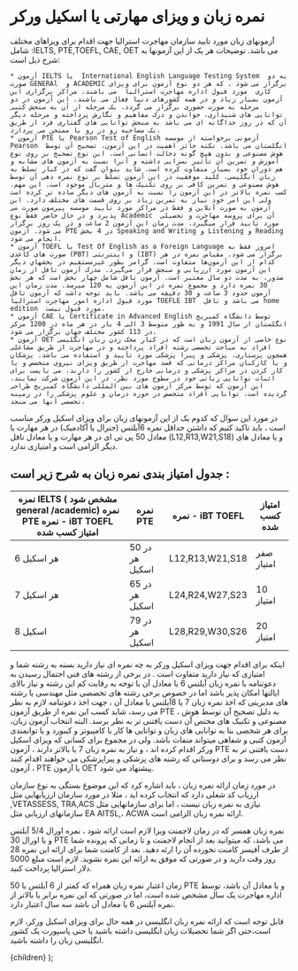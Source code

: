 

# نمره زبان  و ویزای مهارتی یا اسکیل ورکر 

آزمونهای زبان مورد تایید سازمان مهاجرت استرالیا جهت اقدام برای ویزاهای مختلف شامل :IELTS, PTE,TOEFL, CAE, OET می باشد. توضیحات هر یک از این آزمونها به شرح ذیل است:

    * آزمون IELTS یا  International English Language Testing System  به دو صورت GENERAl  و ACADEMIC برگزار می شود ، که هر دو نوع آزمون برای ویزای کاری  مورد قبول اداره مهاجرت استرالیا  می باشند. مراکز برگزاری این آزمون بسیار زیاد و در همه کشورهای دنیا فعال می باشند. این آزمون در دو مرحله به صورت حضوری برگزار می گردد. یک مرحله از آن به سنجش کتبی توانایی های شنیداری، خواندن و درک مفاهیم و نگارش پرداخته و مرحله دیگر آن که در روز جداگانه ای می باشد به سنجش توانایی های گفتاری فرد از طریق یک مصاحبه رو در رو با ممتحن می پردازد.
    * آزمون PTE یا Pearson Test of English آزمونی برخواسته از موسسه Pearson  انگلستان می باشد. نکته حائز اهمیت در این آزمون، تصحیح آن توسط هوش مصنوعی و بدون هیچ گونه دخالت انسانی است. این نوع تصحیح بر روی نوع آموزش و تمرین آن تأثیر بسزایی داشته و آنرا نسبت به آزمون های مشابه و هم دوران خود بسیار متفاوت کرده است. شاید بتوان گفت که در کنار تسلط به زبان انگلیسی، کلید موفقیت در این آزمون تسلط بر نوع نمره دهی آن توسط هوش مصنوعی و تمرین کافی بر روی تکنیک ها و متریال موجود است. این مهم، کسب نمره بالاتر در این آزمون را نسبت به آزمون های دیگر ساده تر کرده است ولی این امر خود نیاز به تمرین زیاد بر روی قسمت های مختلف دارد. این آزمون به صورت آنلاین و فقط در مراکز مورد تأیید موسسه پیرسون صورت می پذیرد و در حال حاضر فقط نوع Academic  آن برای پروسه مهاجرت و تحصیلی مورد تایید قرار میگیرد. مدت زمان این آزمون 2 ساعت و در یک روز برگزار می شود. آزمون PTE در 4 بخش Speaking and Writing و Listening و Reading انجام می شود. 
    * آزمون TOEFL یا Test Of English as a Foreign Language امروز فقط به صورت های کاغذی (PBT) و اینترنتی (IBT) برگزار می شود. مقیاس نمره در هر کدام از این آزمون‌ها متفاوت است. گرامر بطور غيرمستقيم در بخشهاي ديگر اين آزمون مورد ارزیابی و سنجش قرار مي‌گيرد. مدرک آزمون تافل از زمان صدور، به مدت دو سال معتبر است. آزمون تافل شامل چهار بخش است که هر بخش 30 نمره دارد و مجموع نمره در این آزمون به 120 میرسد. مدت زمان این آزمون حدود 3 ساعت و 30 دقیقه می باشد. باید توجه داشت که آزمون تافل مورد قبول اداره امور مهاجرت استرالیا TOEFLE IBT  می باشد و تافل home edition  مورد قبول نیست. 
    * آزمون CAE یا Certificate in Advanced English توسط دانشگاه کمبریج انگلستان از سال 1991 و به طور متوسط 3 الی 4 بار در هر ماه در 1200 مرکز در 113 کشور مختلف جهان برگزار می شود.
    * آزمون OET نوع خاصی از آزمون زبان است که در کنار محک زدن زبان انگلیسی افراد به مباحث تخصصی رشته افراد پرداخته و در مهاجرت از طریق مشاغلی همچون پرستاری، پزشکی و پیرا پزشکی مورد تأیید و استفاده می باشد. پزشکان و یا کارکنان مراکز درمانی که قصد مهاجرت از طریق ویزای نیروی متخصص و یا کار کردن در مراکز پزشکی و درمانی خارج از کشور را دارند، می بایست برای اثبات توانایی زبانی خود در سطوح مورد نظر، در این آزمون شرکت نمایند. این آزمون که توسط مرکز آزمون های بین المللی دانشگاه کمبریج طراحی گردیده است، توانایی افراد متخصص در حوزه درمان و علوم پزشکی را در زمینه تخصصی آنها می سنجد.

در مورد این سوال که کدوم یک از این آزمونهای زبان  برای ویزای اسکیل ورکر مناسب است ، باید تاکید کنیم که داشتن حداقل نمره 6آیلتس (جنرال یا آکادمیک) در هر مهارت  یا معادل 50 پی تی ای در هر مهارت  و یا معادل تافل (L12,R13,W21,S18) و یا معادل های دیگر الزامی است و امتیازی ندارد.

## جدول امتیاز بندی نمره زبان به شرح زیر است :


|نمره IELTS ( مشخص شود general /academic)	نمره PTE	نمره - iBT   TOEFL	امتیاز کسب شده|نمره PTE|نمره - iBT   TOEFL|امتیاز کسب شده|
| --- | --- | --- | --- |
|6 هر اسکیل|50 در هر اسکیل|L12,R13,W21,S18|صفر امتیاز |
|7 هر اسکیل|65 در هر اسکیل|L24,R24,W27,S23|10 امتیاز |
|8 اسکیل|79 در هر اسکیل|L28,R29,W30,S26|20 امتیاز |

اینکه برای اقدام جهت ویزای اسکیل ورکر به چه نمره ای نیاز دارید بسته به رشته شما و امتیازی که نیاز دارید متفاوت است . در  برخی از رشته های فنی احتمال رسیدن به دعوتنامه با نمره زبان آیلتس 6 یا معادل آن  با توجه به رقابت کم این رشته و نیاز بالای ایالتها امکان پذیر باشد اما  در خصوص برخی رشته های تخصصی مثل مهندسی یا  رشته های مدیریتی که اخذ نمره زبان 7 یا 8آیلتس یا معادل آن ، جهت اخذ دعوتنامه لازم به نظر می رسد، شاید  کسب این نمره از طریق آزمون PTE ، به دلیل تصحیح آن توسط هوش مصنوعی و تکنیک های مختص آن دست یافتنی تر  به نظر برسد. البته انتخاب آزمون زبان، برای هر شخصی بنا به توانایی های زبان و توانایی ها کار با کامپیوتر و کیبورد  و یا توانمندی آزمون کتبی و شفاهی میتواند متفات باشد. ولی در مجموع برای کسانی که ویزای اسکیل ورکر اقدام کرده اند ، و نیاز به نمره زبان 7 یا بالاتر دارند ، آزمون PTE  دست یافتنی تر به نظر می رسد و برای دوستانی که رشته های پزشکی و پیراپزشکی می خواهند اقدام کنند ، آزمون PTE یا آزمون OET  پیشنهاد می شود.

در مورد زمان ارائه نمره زبان ، باید اشاره کرد که این موضوع بستگی به نوع سازمان ارزیاب کد شغلی دارد که انتخاب کرده اید ، مثلا در مورد سازمان ارزیابهایی مثل ,VETASSESS, TRA,ACS نیازی به نمره زبان نیست ، اما  برای سازمانهایی مثل سازمانهای ارزیابی مثل EA AITSL,، ACWA ارائه نمره زبان الزامی است.

نمره زبان همسر که در زمان لاجمنت ویزا لازم است ارائه شود ، نمره اورال 5/4 آیلتس و یا اورال 30 PTE می باشد، که میتوانید بعد از انجام لاجمنت و تا زمانی که پرونده شما از طرف آفیسر کامنت نخورده آن را ارئه دهید. بعد از کامنت شما برای ارائه این نمره 28 روز وقت دارید و در صورتی که موفق به ارائه این نمره نشوید. لازم است مبلغ 5000 دلار استرالیا پرداخت کنید.

زمان اعتبار  نمره زبان همراه  که کمتر از 6 آیلتس یا 50 PTE و یا معادل آن باشد، توسط اداره مهاجرت  یک سال مشخص شده است، اما  در صورتی که این نمره  برابر یا بالاتر از نمره آیلتس 6 یا معادل آن باشد سه سال اعتبار دارد. 

 قابل توجه است که ارائه نمره زبان انگلیسی در همه حال برای ویزای اسکیل ورکر، لازم  است،حتی اگر شما تحصیلات زبان انگلیسی داشته باشید یا حتی پاسپورت یک کشور انگلیسی زبان را داشته باشید.


  <PageLayout>
    <MDXProvider meta={meta}>{children}</MDXProvider>
  </PageLayout>
);
